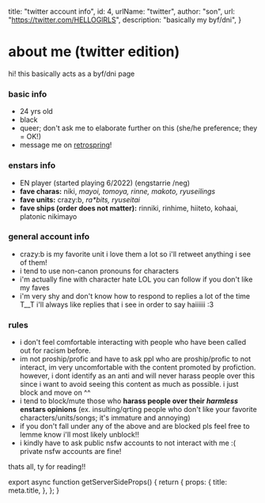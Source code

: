 
  title: "twitter account info",
  id: 4,
  urlName: "twitter",
  author: "son",
  url: "https://twitter.com/HELLOGlRLS",
  description: "basically my byf/dni",
}

# about me (twitter edition)

hi! this basically acts as a byf/dni page

### basic info
- 24 yrs old
- black
- queer; don't ask me to elaborate further on this (she/he preference; they = OK!)
- message me on [retrospring](https://retrospring.net/@hellogirls)!

### enstars info

- EN player (started playing 6/2022) (engstarrie /neg)
- **fave charas:** niki, *mayoi, tomoya, rinne, makoto, ryuseilings*
- **fave units:** crazy:b, *ra\*bits, ryuseitai*
- **fave ships (order does not matter):** rinniki, rinhime, hiiteto, kohaai, platonic nikimayo

### general account info

- crazy:b is my favorite unit i love them a lot so i'll retweet anything i see of them!
- i tend to use non-canon pronouns for characters
- i'm actually fine with character hate LOL you can follow if you don't like my faves
- i'm very shy and don't know how to respond to replies a lot of the time T__T i'll always like replies that i see in order to say haiiiiii :3

### rules 

- i don't feel comfortable interacting with people who have been called out for racism before.
- im not proship/profic and have to ask ppl who are proship/profic to not interact, im very uncomfortable with the content promoted by profiction. however, i dont identify as an anti and will never harass people over this since i want to avoid seeing this content as much as possible. i just block and move on ^^
- i tend to block/mute those who **harass people over their *harmless* enstars opinions** (ex. insulting/qrting people who don't like your favorite characters/units/songs; it's immature and annoying)
- if you don't fall under any of the above and are blocked pls feel free to lemme know i'll most likely unblock!!
- i kindly have to ask public nsfw accounts to not interact with me :( private nsfw accounts are fine!

thats all, ty for reading!!

<CardCG src="https://static.wikia.nocookie.net/ensemble-stars/images/8/8a/%28Alluring_Fairytale%29_Niki_Shiina_CG2.png" alt="cute niki :3" />


export async function getServerSideProps() {
  return {
    props: {
      title: meta.title,
    },
  };
}
